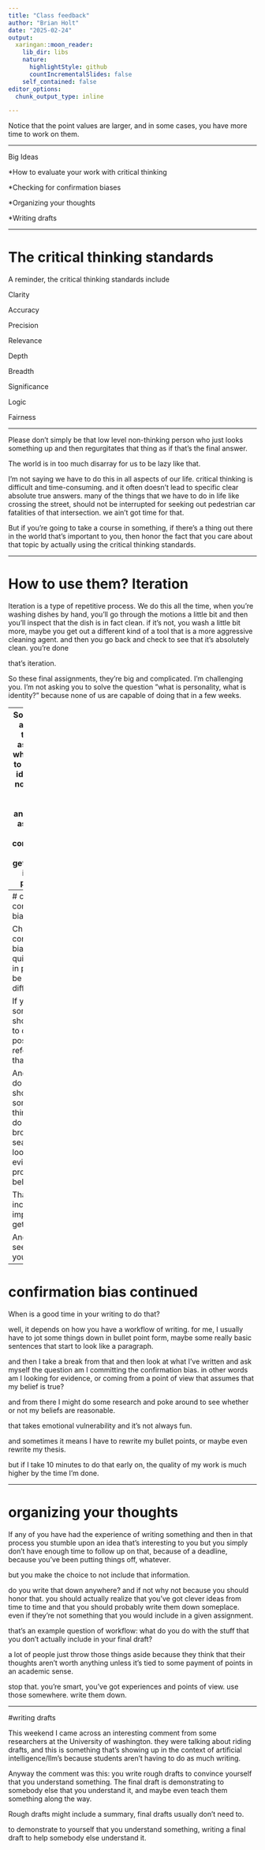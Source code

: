 ```yaml
---
title: "Class feedback"
author: "Brian Holt"
date: "2025-02-24"
output: 
  xaringan::moon_reader:
    lib_dir: libs
    nature:
      highlightStyle: github
      countIncrementalSlides: false
    self_contained: false
editor_options: 
  chunk_output_type: inline

---
```


Notice that the point values are larger, and in some cases, you have more time to work on them. 

---

Big Ideas

*How to evaluate your work with critical thinking

*Checking for confirmation biases 

*Organizing your thoughts 

*Writing drafts


---

# The critical thinking standards 
A reminder, the critical thinking standards include 

Clarity


Accuracy

Precision

Relevance

Depth 

Breadth

Significance

Logic

Fairness

---

Please don't simply be that low level  non-thinking person who just looks something up and then regurgitates that thing as if that's the final answer.

The world is in too much disarray for us to be lazy like that.

I'm not saying we have to do this in all aspects of our life. critical thinking is difficult and time-consuming. and it often doesn't lead to specific clear absolute true answers. many of the things that we have to do in life like crossing the street, should not be interrupted for seeking out pedestrian car fatalities of that  intersection. we ain't got time for that.

But if you're going to take a course in something, if there's a thing out there in the world that's important to you, then honor the fact that you care about that topic by actually using the critical thinking standards.

---

# How to use them?  Iteration

Iteration is a type of repetitive process. We do this all the time, when you're washing dishes by hand, you'll go through the motions a little bit and then you'll inspect that the dish is in fact clean. if it's not, you wash a little bit more, maybe you get out a different kind of a tool that is a more aggressive cleaning agent. and then you go back and check to see that it's absolutely clean. you're done

 that's iteration.

So these final assignments, they're big and complicated. I'm challenging you. I'm not asking you to solve the question ”what is personality, what is identity?”   because none of us are capable of doing that in a few weeks.

---
So when you're approaching the threads assignments, where I ask you to explain what identity is. I'm not asking you to have a complete answer. I'm not asking you to be comprehensive. you're not getting a PhD in identity, or personality.


But I do want my students who've taken an introductory psychology course to at least be able to Grapple with that kind of a question as if they're talking with a friend and communicate to that friend a little bit of sophistication about the big ideas that might matter, and to explain  what a reasonable answer could look like.

---
# checking for confirmation biases

Checking for confirmation bias is actually quite simple but in practice it can be  emotionally difficult.

If you believe something, you should be able to cite a reason, possibly even a reference for that belief.

And if you can do that, you should also take some time to think about and do some Web browser searches looking for evidence that proves your belief false.

That's an incredibly important skill to get in a habit of.  

And I want to see you do it in your papers.


---
# confirmation bias continued

When is a good time in your writing to do that?

 well, it depends on how you have a workflow of writing. for me, I usually have to jot some things down in bullet point form, maybe some really basic sentences that start to look like a paragraph.

 and then I take a break from that and then look at what I've written and ask myself the question am I committing the confirmation bias. in other words am I looking for evidence, or coming from a point of view that assumes that my belief is true?

 and from there I might do some research and poke around to see whether or not my beliefs are reasonable.

 that takes emotional vulnerability and it's not always fun.

 and sometimes it means I have to rewrite my bullet points, or maybe even rewrite my thesis.

 but if I take 10 minutes to do that early on, the quality of my work is much higher by the time I'm  done.


---

# organizing your thoughts

If any of you have had the experience of writing something and then in that process you stumble upon an idea that's interesting to you but you simply don't have enough time to follow up on that, because of a deadline, because you've been putting things off, whatever.

 but you make the choice to not include that information.

 do you write that down anywhere? and if not why not because you should honor that. you should actually realize that you've got clever ideas from time to time and that you should probably write them down someplace. even if they're not something that you would include in a given assignment.

 that's an example question of workflow: what do you do with the stuff that you don't actually include in your final draft?

 a lot of people just throw those things aside because they think that their thoughts aren't worth anything unless it's tied to some payment of points in an academic sense.

 stop that. you're smart, you've got experiences and points of view. use those somewhere. write them down.


---

#writing drafts 

This weekend I came across an interesting comment from some researchers at the University of washington. they were talking about riding drafts, and this is something that's showing up in the context of artificial intelligence/llm's because students aren't having to do as much writing.

Anyway the comment was this: you write rough drafts to convince yourself that you understand something. 
The final draft is demonstrating to somebody else that you understand it, and maybe even teach them something along the way.

Rough drafts might include a summary, final drafts usually don't need to.



to demonstrate to yourself that you understand something, writing a final draft to help somebody else understand it. 
